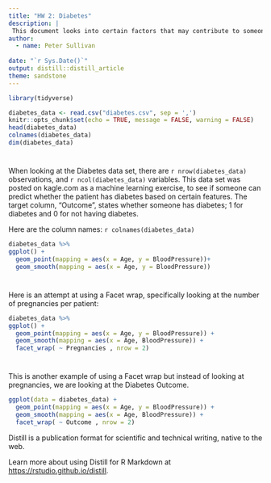 ```yaml
---
title: "HW 2: Diabetes"
description: |
 This document looks into certain factors that may contribute to someone developing diabetes.
author:
  - name: Peter Sullivan 
   
date: "`r Sys.Date()`"
output: distill::distill_article
theme: sandstone
---
```


```r
library(tidyverse)

diabetes_data <- read.csv("diabetes.csv", sep = ',')
knitr::opts_chunk$set(echo = TRUE, message = FALSE, warning = FALSE)
head(diabetes_data)
colnames(diabetes_data)
dim(diabetes_data)
```


#
When looking at the Diabetes data set, there are `r nrow(diabetes_data)` observations, and `r ncol(diabetes_data)` variables. This data set was posted on kagle.com as a machine learning exercise, to see if someone can predict whether the patient has diabetes based on certain features. The target column, "Outcome", states whether someone has diabetes; 1 for diabetes and 0 for not having diabetes.

Here are the column names: `r colnames(diabetes_data)`

```r
diabetes_data %>%
ggplot() +
  geom_point(mapping = aes(x = Age, y = BloodPressure))+
  geom_smooth(mapping = aes(x = Age, y = BloodPressure))


```


#
Here is an attempt at using a Facet wrap, specifically looking at the number of pregnancies per patient:


```r
diabetes_data %>%
ggplot() +
  geom_point(mapping = aes(x = Age, y = BloodPressure)) +
  geom_smooth(mapping = aes(x = Age, BloodPressure)) +
  facet_wrap( ~ Pregnancies , nrow = 2)
```

#
This is another example of using a Facet wrap but instead of looking at pregnancies, we are looking at the Diabetes Outcome.

```r

ggplot(data = diabetes_data) +
  geom_point(mapping = aes(x = Age, y = BloodPressure)) +
  geom_smooth(mapping = aes(x = Age, BloodPressure)) +
  facet_wrap( ~ Outcome , nrow = 2)
```


Distill is a publication format for scientific and technical writing, native to the web. 

Learn more about using Distill for R Markdown at <https://rstudio.github.io/distill>.





